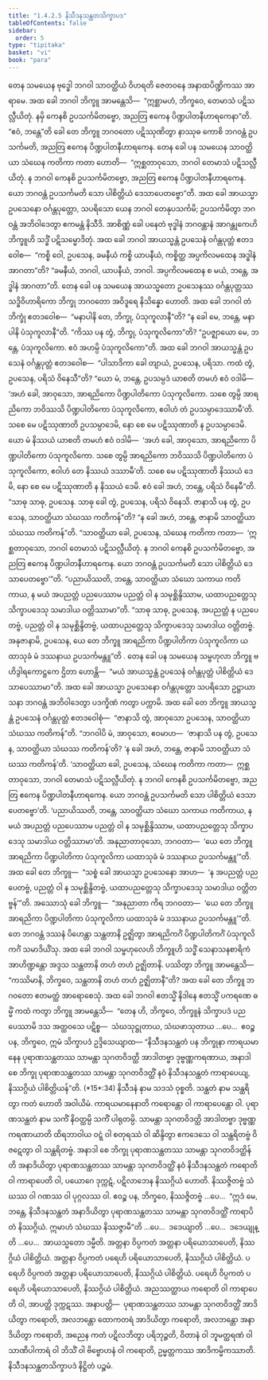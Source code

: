 ```yaml
---
title: "1.4.2.5 နိသီဒနသန္ထတသိက္ခာပဒ"
tableOfContents: false
sidebar:
  order: 5
type: "tipitaka"
basket: "vi"
book: "para"
---
```



<DynamicBreadcrumb />

<Division number="565" book="para" e="ch" v="1" p="336">

<Paragraph number="2158" book="para">
တေန သမယေန ဗုဒ္ဓေါ ဘဂဝါ သာဝတ္ထိယံ ဝိဟရတိ ဇေတဝနေ အနာထပိဏ္ဍိကဿ အာရာမေ. အထ ခေါ ဘဂဝါ ဘိက္ခူ အာမန္တေသိ—  “ဣစ္ဆာမဟံ, ဘိက္ခဝေ, တေမာသံ ပဋိသလ္လီယိတုံ. နမှိ ကေနစိ ဥပသင်္ကမိတဗ္ဗော, အညတြ ဧကေန ပိဏ္ဍပါတနီဟာရကေနာ”တိ. “ဧဝံ, ဘန္တေ”တိ ခေါ တေ ဘိက္ခူ ဘဂဝတော ပဋိဿုဏိတွာ နာဿုဓ ကောစိ ဘဂဝန္တံ ဥပသင်္ကမတိ, အညတြ ဧကေန ပိဏ္ဍပါတနီဟာရကေန. တေန ခေါ ပန သမယေန သာဝတ္ထိယာ သံဃေန ကတိကာ ကတာ ဟောတိ—  “ဣစ္ဆတာဝုသော, ဘဂဝါ တေမာသံ ပဋိသလ္လီယိတုံ. န ဘဂဝါ ကေနစိ ဥပသင်္ကမိတဗ္ဗော, အညတြ ဧကေန ပိဏ္ဍပါတနီဟာရကေန. ယော ဘဂဝန္တံ ဥပသင်္ကမတိ သော ပါစိတ္တိယံ ဒေသာပေတဗ္ဗော”တိ.
</Paragraph>

<Paragraph number="2159" book="para">
အထ ခေါ အာယသ္မာ ဥပသေနော ဝင်္ဂန္တပုတ္တော, သပရိသော ယေန ဘဂဝါ တေနုပသင်္ကမိ; ဥပသင်္ကမိတွာ ဘဂဝန္တံ အဘိဝါဒေတွာ ဧကမန္တံ နိသီဒိ. အာစိဏ္ဏံ ခေါ ပနေတံ ဗုဒ္ဓါနံ ဘဂဝန္တာနံ အာဂန္တုကေဟိ ဘိက္ခူဟိ သဒ္ဓိံ ပဋိသမ္မောဒိတုံ. အထ ခေါ ဘဂဝါ အာယသ္မန္တံ ဥပသေနံ ဝင်္ဂန္တပုတ္တံ ဧတဒဝေါစ—  “ကစ္စိ ဝေါ, ဥပသေန, ခမနီယံ ကစ္စိ ယာပနီယံ, ကစ္စိတ္ထ အပ္ပကိလမထေန အဒ္ဓါနံ အာဂတာ”တိ? “ခမနီယံ, ဘဂဝါ, ယာပနီယံ, ဘဂဝါ. အပ္ပကိလမထေန စ မယံ, ဘန္တေ, အဒ္ဓါနံ အာဂတာ”တိ.
</Paragraph>

<Paragraph number="2160" book="para">
တေန ခေါ ပန သမယေန အာယသ္မတော ဥပသေနဿ ဝင်္ဂန္တပုတ္တဿ သဒ္ဓိဝိဟာရိကော ဘိက္ခု ဘဂဝတော အဝိဒူရေ နိသိန္နော ဟောတိ. အထ ခေါ ဘဂဝါ တံ ဘိက္ခုံ ဧတဒဝေါစ—  “မနာပါနိ တေ, ဘိက္ခု, ပံသုကူလာနီ”တိ? “န ခေါ မေ, ဘန္တေ, မနာပါနိ ပံသုကူလာနီ”တိ. “ကိဿ ပန တွံ, ဘိက္ခု, ပံသုကူလိကော”တိ? “ဥပဇ္ဈာယော မေ, ဘန္တေ, ပံသုကူလိကော. ဧဝံ အဟမ္ပိ ပံသုကူလိကော”တိ. အထ ခေါ ဘဂဝါ အာယသ္မန္တံ ဥပသေနံ ဝင်္ဂန္တပုတ္တံ ဧတဒဝေါစ—  “ပါသာဒိကာ ခေါ တျာယံ, ဥပသေန, ပရိသာ. ကထံ တွံ, ဥပသေန, ပရိသံ ဝိနေသီ”တိ? “ယော မံ, ဘန္တေ, ဥပသမ္ပဒံ ယာစတိ တမဟံ ဧဝံ ဝဒါမိ—  ‘အဟံ ခေါ, အာဝုသော, အာရညိကော ပိဏ္ဍပါတိကော ပံသုကူလိကော. သစေ တွမ္ပိ အာရညိကော ဘဝိဿသိ ပိဏ္ဍပါတိကော ပံသုကူလိကော, ဧဝါဟံ တံ ဥပသမ္ပာဒေဿာမီ’တိ. သစေ မေ ပဋိဿုဏာတိ ဥပသမ္ပာဒေမိ, နော စေ မေ ပဋိဿုဏာတိ န ဥပသမ္ပာဒေမိ. ယော မံ နိဿယံ ယာစတိ တမဟံ ဧဝံ ဝဒါမိ—  ‘အဟံ ခေါ, အာဝုသော, အာရညိကော ပိဏ္ဍပါတိကော ပံသုကူလိကော. သစေ တွမ္ပိ အာရညိကော ဘဝိဿသိ ပိဏ္ဍပါတိကော ပံသုကူလိကော, ဧဝါဟံ တေ နိဿယံ ဒဿာမီ’တိ. သစေ မေ ပဋိဿုဏာတိ နိဿယံ ဒေမိ, နော စေ မေ ပဋိဿုဏာတိ န နိဿယံ ဒေမိ. ဧဝံ ခေါ အဟံ, ဘန္တေ, ပရိသံ ဝိနေမီ”တိ.
</Paragraph>

<Paragraph number="2161" book="para">
“သာဓု သာဓု, ဥပသေန. သာဓု ခေါ တွံ, ဥပသေန, ပရိသံ ဝိနေသိ. ဇာနာသိ ပန တွံ, ဥပသေန, သာဝတ္ထိယာ သံဃဿ ကတိကန်”တိ? “န ခေါ အဟံ, ဘန္တေ, ဇာနာမိ သာဝတ္ထိယာ သံဃဿ ကတိကန်”တိ. “သာဝတ္ထိယာ ခေါ, ဥပသေန, သံဃေန ကတိကာ ကတာ—  ‘ဣစ္ဆတာဝုသော, ဘဂဝါ တေမာသံ ပဋိသလ္လီယိတုံ. န ဘဂဝါ ကေနစိ ဥပသင်္ကမိတဗ္ဗော, အညတြ ဧကေန ပိဏ္ဍပါတနီဟာရကေန. ယော ဘဂဝန္တံ ဥပသင်္ကမတိ သော ပါစိတ္တိယံ ဒေသာပေတဗ္ဗော’”တိ. “ပညာယိဿတိ, ဘန္တေ, သာဝတ္ထိယာ သံဃော သကာယ ကတိကာယ, န မယံ အပညတ္တံ ပညပေဿာမ ပညတ္တံ ဝါ န သမုစ္ဆိန္ဒိဿာမ, ယထာပညတ္တေသု သိက္ခာပဒေသု သမာဒါယ ဝတ္တိဿာမာ”တိ. “သာဓု သာဓု, ဥပသေန, အပညတ္တံ န ပညပေတဗ္ဗံ, ပညတ္တံ ဝါ န သမုစ္ဆိန္ဒိတဗ္ဗံ, ယထာပညတ္တေသု သိက္ခာပဒေသု သမာဒါယ ဝတ္တိတဗ္ဗံ. အနုဇာနာမိ, ဥပသေန, ယေ တေ ဘိက္ခူ အာရညိကာ ပိဏ္ဍပါတိကာ ပံသုကူလိကာ ယထာသုခံ မံ ဒဿနာယ ဥပသင်္ကမန္တူ”တိ .
</Paragraph>

</Division>
<Division number="566" book="para" e="ch" v="1" p="337">

<Paragraph number="2162" book="para">
တေန ခေါ ပန သမယေန သမ္ဗဟုလာ ဘိက္ခူ ဗဟိဒွါရကောဋ္ဌကေ ဌိတာ ဟောန္တိ—  “မယံ အာယသ္မန္တံ ဥပသေနံ ဝင်္ဂန္တပုတ္တံ ပါစိတ္တိယံ ဒေသာပေဿာမာ”တိ. အထ ခေါ အာယသ္မာ ဥပသေနော ဝင်္ဂန္တပုတ္တော သပရိသော ဥဋ္ဌာယာသနာ ဘဂဝန္တံ အဘိဝါဒေတွာ ပဒက္ခိဏံ ကတွာ ပက္ကာမိ. အထ ခေါ တေ ဘိက္ခူ အာယသ္မန္တံ ဥပသေနံ ဝင်္ဂန္တပုတ္တံ ဧတဒဝေါစုံ—  “ဇာနာသိ တွံ, အာဝုသော ဥပသေန, သာဝတ္ထိယာ သံဃဿ ကတိကန်”တိ. “ဘဂဝါပိ မံ, အာဝုသော, ဧဝမာဟ—  ‘ဇာနာသိ ပန တွံ, ဥပသေန, သာဝတ္ထိယာ သံဃဿ ကတိကန်’တိ? ‘န ခေါ အဟံ, ဘန္တေ, ဇာနာမိ သာဝတ္ထိယာ သံဃဿ ကတိကန်’တိ. ‘သာဝတ္ထိယာ ခေါ, ဥပသေန, သံဃေန ကတိကာ ကတာ—  ဣစ္ဆတာဝုသော, ဘဂဝါ တေမာသံ ပဋိသလ္လီယိတုံ. န ဘဂဝါ ကေနစိ ဥပသင်္ကမိတဗ္ဗော, အညတြ ဧကေန ပိဏ္ဍပါတနီဟာရကေန. ယော ဘဂဝန္တံ ဥပသင်္ကမတိ သော ပါစိတ္တိယံ ဒေသာပေတဗ္ဗော’တိ. ‘ပညာယိဿတိ, ဘန္တေ, သာဝတ္ထိယာ သံဃော သကာယ ကတိကာယ, န မယံ အပညတ္တံ ပညပေဿာမ ပညတ္တံ ဝါ န သမုစ္ဆိန္ဒိဿာမ, ယထာပညတ္တေသု သိက္ခာပဒေသု သမာဒါယ ဝတ္တိဿာမာ’တိ. အနုညာတာဝုသော, ဘဂဝတာ—  ‘ယေ တေ ဘိက္ခူ အာရညိကာ ပိဏ္ဍပါတိကာ ပံသုကူလိကာ ယထာသုခံ မံ ဒဿနာယ ဥပသင်္ကမန္တူ’”တိ.
</Paragraph>

<Paragraph number="2163" book="para">
အထ ခေါ တေ ဘိက္ခူ—  “သစ္စံ ခေါ အာယသ္မာ ဥပသေနော အာဟ—  ‘န အပညတ္တံ ပညပေတဗ္ဗံ, ပညတ္တံ ဝါ န သမုစ္ဆိန္ဒိတဗ္ဗံ, ယထာပညတ္တေသု သိက္ခာပဒေသု သမာဒါယ ဝတ္တိတဗ္ဗန်’”တိ. အဿောသုံ ခေါ ဘိက္ခူ—  “အနုညာတာ ကိရ ဘဂဝတာ—  ‘ယေ တေ ဘိက္ခူ အာရညိကာ ပိဏ္ဍပါတိကာ ပံသုကူလိကာ ယထာသုခံ မံ ဒဿနာယ ဥပသင်္ကမန္တူ’”တိ. တေ ဘဂဝန္တံ ဒဿနံ ပိဟေန္တာ သန္ထတာနိ ဥဇ္ဈိတွာ အာရညိကင်္ဂံ ပိဏ္ဍပါတိကင်္ဂံ ပံသုကူလိကင်္ဂံ သမာဒိယိံသု. အထ ခေါ ဘဂဝါ သမ္ဗဟုလေဟိ ဘိက္ခူဟိ သဒ္ဓိံ သေနာသနစာရိကံ အာဟိဏ္ဍန္တော အဒ္ဒသ သန္ထတာနိ တဟံ တဟံ ဥဇ္ဈိတာနိ. ပဿိတွာ ဘိက္ခူ အာမန္တေသိ—  “ကဿိမာနိ, ဘိက္ခဝေ, သန္ထတာနိ တဟံ တဟံ ဥဇ္ဈိတာနီ”တိ?
</Paragraph>

<Paragraph number="2164" book="para">
အထ ခေါ တေ ဘိက္ခူ ဘဂဝတော ဧတမတ္ထံ အာရောစေသုံ. အထ ခေါ ဘဂဝါ ဧတသ္မိံ နိဒါနေ ဧတသ္မိံ ပကရဏေ ဓမ္မိံ ကထံ ကတွာ ဘိက္ခူ အာမန္တေသိ—  “တေန ဟိ, ဘိက္ခဝေ, ဘိက္ခူနံ သိက္ခာပဒံ ပညပေဿာမိ ဒသ အတ္ထဝသေ ပဋိစ္စ—  သံဃသုဋ္ဌုတာယ, သံဃဖာသုတာယ …ပေ…  ဧဝဉ္စ ပန, ဘိက္ခဝေ, ဣမံ သိက္ခာပဒံ ဥဒ္ဒိသေယျာထ—
</Paragraph>

</Division>
<Division number="567" book="para" e="ch" v="1" p="339">

<Paragraph number="2165" book="para">
<Emphasis>“နိသီဒနသန္ထတံ ပန ဘိက္ခုနာ ကာရယမာနေန ပုရာဏသန္ထတဿ သာမန္တာ သုဂတဝိဒတ္ထိ အာဒါတဗ္ဗာ ဒုဗ္ဗဏ္ဏကရဏာယ, အနာဒါ စေ ဘိက္ခု ပုရာဏသန္ထတဿ သာမန္တာ သုဂတဝိဒတ္ထိံ နဝံ နိသီဒနသန္ထတံ ကာရာပေယျ, နိဿဂ္ဂိယံ ပါစိတ္တိယန်”</Emphasis>တိ. (*15*:<Emphasis>34</Emphasis>)
</Paragraph>

</Division>
<Division number="568" book="para" e="ch" v="1" p="339">

<Paragraph number="2166" book="para">
<Emphasis>နိသီဒနံ</Emphasis> နာမ သဒသံ ဝုစ္စတိ.
</Paragraph>

<Paragraph number="2167" book="para">
<Emphasis>သန္ထတံ</Emphasis> နာမ သန္ထရိတွာ ကတံ ဟောတိ အဝါယိမံ.
</Paragraph>

<Paragraph number="2168" book="para">
<Emphasis>ကာရယမာနေနာ</Emphasis>တိ ကရောန္တော ဝါ ကာရာပေန္တော ဝါ.
</Paragraph>

<Paragraph number="2169" book="para">
<Emphasis>ပုရာဏသန္ထတံ</Emphasis> နာမ သကိံ နိဝတ္ထမ္ပိ သကိံ ပါရုတမ္ပိ.
</Paragraph>

<Paragraph number="2170" book="para">
<Emphasis>သာမန္တာ သုဂတဝိဒတ္ထိ အာဒါတဗ္ဗာ ဒုဗ္ဗဏ္ဏကရဏာယာ</Emphasis>တိ ထိရဘာဝါယ ဝဋ္ဋံ ဝါ စတုရဿံ ဝါ ဆိန္ဒိတွာ ဧကဒေသေ ဝါ သန္ထရိတဗ္ဗံ ဝိဇဋေတွာ ဝါ သန္ထရိတဗ္ဗံ.
</Paragraph>

<Paragraph number="2171" book="para">
<Emphasis>အနာဒါ စေ ဘိက္ခု ပုရာဏသန္ထတဿ သာမန္တာ သုဂတဝိဒတ္ထိန်</Emphasis>တိ အနာဒိယိတွာ ပုရာဏသန္ထတဿ သာမန္တာ သုဂတဝိဒတ္ထိံ နဝံ နိသီဒနသန္ထတံ ကရောတိ ဝါ ကာရာပေတိ ဝါ, ပယောဂေ ဒုက္ကဋံ, ပဋိလာဘေန နိဿဂ္ဂိယံ ဟောတိ. နိဿဇ္ဇိတဗ္ဗံ သံဃဿ ဝါ ဂဏဿ ဝါ ပုဂ္ဂလဿ ဝါ. ဧဝဉ္စ ပန, ဘိက္ခဝေ, နိဿဇ္ဇိတဗ္ဗံ …ပေ…  “ဣဒံ မေ, ဘန္တေ, နိသီဒနသန္ထတံ အနာဒိယိတွာ ပုရာဏသန္ထတဿ သာမန္တာ သုဂတဝိဒတ္ထိံ ကာရာပိတံ နိဿဂ္ဂိယံ. ဣမာဟံ သံဃဿ နိဿဇ္ဇာမီ”တိ …ပေ…  ဒဒေယျာတိ …ပေ…  ဒဒေယျုန္တိ …ပေ…  အာယသ္မတော ဒမ္မီတိ.
</Paragraph>

</Division>
<Division number="569" book="para" e="ch" v="1" p="339">

<Paragraph number="2172" book="para">
အတ္တနာ ဝိပ္ပကတံ အတ္တနာ ပရိယောသာပေတိ, နိဿဂ္ဂိယံ ပါစိတ္တိယံ. အတ္တနာ ဝိပ္ပကတံ ပရေဟိ ပရိယောသာပေတိ, နိဿဂ္ဂိယံ ပါစိတ္တိယံ. ပရေဟိ ဝိပ္ပကတံ အတ္တနာ ပရိယောသာပေတိ, နိဿဂ္ဂိယံ ပါစိတ္တိယံ. ပရေဟိ ဝိပ္ပကတံ ပရေဟိ ပရိယောသာပေတိ, နိဿဂ္ဂိယံ ပါစိတ္တိယံ.
</Paragraph>

<Paragraph number="2173" book="para">
အညဿတ္ထာယ ကရောတိ ဝါ ကာရာပေတိ ဝါ, အာပတ္တိ ဒုက္ကဋဿ.
</Paragraph>

</Division>
<Division number="570" book="para" e="ch" v="1" p="339">

<Paragraph number="2174" book="para">
အနာပတ္တိ—  ပုရာဏသန္ထတဿ သာမန္တာ သုဂတဝိဒတ္ထိံ အာဒိယိတွာ ကရောတိ, အလဘန္တော ထောကတရံ အာဒိယိတွာ ကရောတိ, အလဘန္တော အနာဒိယိတွာ ကရောတိ, အညေန ကတံ ပဋိလဘိတွာ ပရိဘုဉ္ဇတိ, ဝိတာနံ ဝါ ဘူမတ္ထရဏံ ဝါ သာဏိပါကာရံ ဝါ ဘိသိံ ဝါ ဗိဗ္ဗောဟနံ ဝါ ကရောတိ, ဥမ္မတ္တကဿ အာဒိကမ္မိကဿာတိ.

</Paragraph>
</Division>

<Paragraph number="2175" type="center" book="para">
နိသီဒနသန္ထတသိက္ခာပဒံ နိဋ္ဌိတံ ပဉ္စမံ.
</Paragraph>